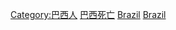 
[[Category:巴西人|Category:巴西人]]
[[Category:巴西死亡|]]
[[Category:南美洲死者|Brazil]]
[[Category:各國死者|Brazil]]